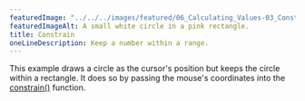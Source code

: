 ---
featuredImage: "../../../images/featured/06_Calculating_Values-03_Constrain-thumbnail.png"
featuredImageAlt: A small white circle in a pink rectangle.
title: Constrain
oneLineDescription: Keep a number within a range.
---

This example draws a circle as the cursor's position but
keeps the circle within a rectangle. It does so by passing the
mouse's coordinates into the
<a href="https://p5js.org/reference/#/p5/constrain" target="_blank">constrain()</a>
function.